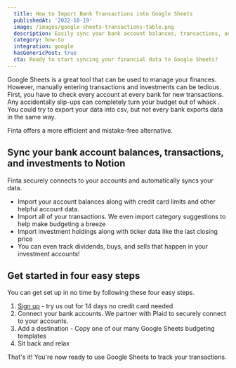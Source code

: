 ```yaml
---
  title: How to Import Bank Transactions into Google Sheets
  publishedAt: '2022-10-19'
  image: /images/google-sheets-transactions-table.png
  description: Easily sync your bank account balances, transactions, and investments to Google Sheets
  category: how-to
  integration: google
  hasGenericPost: true
  cta: Ready to start syncing your financial data to Google Sheets?
---
```


Google Sheets is a great tool that can be used to manage your finances. However, manually entering transactions and investments can be tedious. First, you have to check every account at every bank for new transactions. Any accidentally slip-ups can completely turn your budget out of whack . You could try to export your data into csv, but not every bank exports data in the same way.

Finta offers a more efficient and mistake-free alternative.‍

## Sync your bank account balances, transactions, and investments to Notion
Finta securely connects to your accounts and automatically syncs your data.
- Import your account balances along with credit card limits and other helpful account data.
- Import all of your transactions. We even import category suggestions to help make budgeting a breeze
- Import investment holdings along with ticker data like the last closing price
- You can even track dividends, buys, and sells that happen in your investment accounts!

## Get started in four easy steps
You can get set up in no time by following these four easy steps.
1. [Sign up](https://app.finta.io/signup) - try us out for 14 days no credit card needed
2. Connect your bank accounts. We partner with Plaid to securely connect to your accounts.
3. Add a destination - Copy one of our many Google Sheets budgeting templates
4. Sit back and relax

That's it! You're now ready to use Google Sheets to track your transactions.